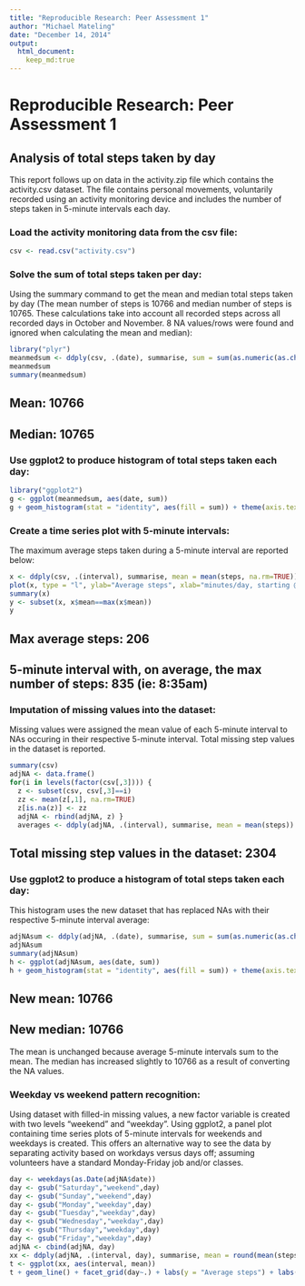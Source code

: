 ```yaml
---
title: "Reproducible Research: Peer Assessment 1"
author: "Michael Mateling"
date: "December 14, 2014"
output: 
  html_document:
    keep_md:true
---
```


# Reproducible Research: Peer Assessment 1

## Analysis of total steps taken by day

This report follows up on data in the activity.zip file which contains the activity.csv dataset.  The file contains personal movements, voluntarily recorded using an activity monitoring device and includes the number of steps taken in 5-minute intervals each day.

### Load the activity monitoring data from the csv file:
```r
csv <- read.csv("activity.csv")
```

### Solve the sum of total steps taken per day:  
Using the summary command to get the mean and median total steps taken by day (The mean number of steps is 10766 and median number of steps is 10765.  These calculations take into account all recorded steps across all recorded days in October and November. 8 NA values/rows were found and ignored when calculating the mean and median):
```r
library("plyr")
meanmedsum <- ddply(csv, .(date), summarise, sum = sum(as.numeric(as.character(steps))))
meanmedsum
summary(meanmedsum)
```
## Mean: 10766 
## Median: 10765

### Use ggplot2 to produce histogram of total steps taken each day:
```r
library("ggplot2")
g <- ggplot(meanmedsum, aes(date, sum))
g + geom_histogram(stat = "identity", aes(fill = sum)) + theme(axis.text.x = element_text(angle = 90, vjust = 0.25, size = 7)) + labs(title = "Total steps taken each day") + labs(y = "Total steps")
```

### Create a time series plot with 5-minute intervals:
The maximum average steps taken during a 5-minute interval are reported below: 

```r
x <- ddply(csv, .(interval), summarise, mean = mean(steps, na.rm=TRUE))
plot(x, type = "l", ylab="Average steps", xlab="minutes/day, starting @ 12am (values recorded in 5-min intervals)", main="Average steps taken from 10-01-14 to 11-30-14")
summary(x)
y <- subset(x, x$mean==max(x$mean))
y
```
## Max average steps: 206

## 5-minute interval with, on average, the max number of steps: 835 (ie: 8:35am)


### Imputation of missing values into the dataset:
Missing values were assigned the mean value of each 5-minute interval to NAs occuring in their respective 5-minute interval.  Total missing step values in the dataset is reported.
```r
summary(csv)
adjNA <- data.frame()
for(i in levels(factor(csv[,3]))) {
  z <- subset(csv, csv[,3]==i)
  zz <- mean(z[,1], na.rm=TRUE)
  z[is.na(z)] <- zz
  adjNA <- rbind(adjNA, z) }
  averages <- ddply(adjNA, .(interval), summarise, mean = mean(steps))
```

## Total missing step values in the dataset: 2304

### Use ggplot2 to produce a histogram of total steps taken each day:
This histogram uses the new dataset that has replaced NAs with their respective 5-minute interval average:
```r
adjNAsum <- ddply(adjNA, .(date), summarise, sum = sum(as.numeric(as.character(steps))))
adjNAsum
summary(adjNAsum)
h <- ggplot(adjNAsum, aes(date, sum))
h + geom_histogram(stat = "identity", aes(fill = sum)) + theme(axis.text.x = element_text(angle = 90, vjust = 0.25, size = 7)) + labs(title = "Total steps taken each day") + labs(y = "Total steps")
```
## New mean: 10766 
## New median: 10766
The mean is unchanged because average 5-minute intervals sum to the mean.  The median has increased slightly to 10766 as a result of converting the NA values.


### Weekday vs weekend pattern recognition:
Using dataset with filled-in missing values, a new factor variable is created with two levels "weekend" and "weekday".  Using ggplot2, a panel plot containing time series plots of 5-minute intervals for weekends and weekdays is created.  This offers an alternative way to see the data by separating activity based on workdays versus days off; assuming volunteers have a standard Monday-Friday job and/or classes.
```r
day <- weekdays(as.Date(adjNA$date))
day <- gsub("Saturday","weekend",day)
day <- gsub("Sunday","weekend",day)
day <- gsub("Monday","weekday",day)
day <- gsub("Tuesday","weekday",day)
day <- gsub("Wednesday","weekday",day)
day <- gsub("Thursday","weekday",day)
day <- gsub("Friday","weekday",day)
adjNA <- cbind(adjNA, day)
xx <- ddply(adjNA, .(interval, day), summarise, mean = round(mean(steps), 7))
t <- ggplot(xx, aes(interval, mean))
t + geom_line() + facet_grid(day~.) + labs(y = "Average steps") + labs(title = "Average steps taken (weekdays vs. weekends)")
```

